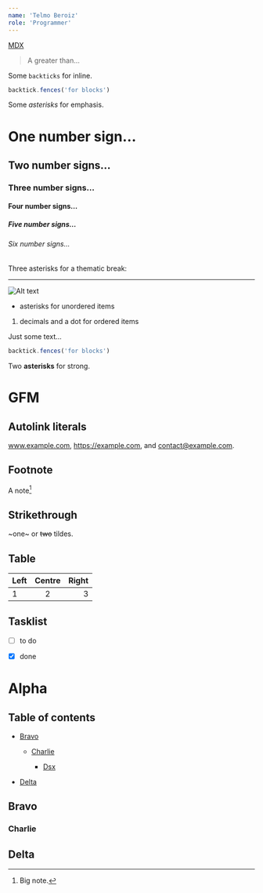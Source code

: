 ```yaml
---
name: 'Telmo Beroiz'
role: 'Programmer'
---
```


[MDX](https://mdxjs.com "title")

> A greater than…

Some `backticks` for inline.

```js
backtick.fences('for blocks')
```

Some *asterisks* for emphasis.

# One number sign…

## Two number signs…

### Three number signs…

#### Four number signs…

##### Five number signs…

###### Six number signs…

Three asterisks for a thematic break:

***

![Alt text](/logo.png "title")

* asterisks for unordered items

1. decimals and a dot for ordered items

		
Just some text…

```js
backtick.fences('for blocks')
```


Two **asterisks** for strong.


# GFM

## Autolink literals

www.example.com, https://example.com, and contact@example.com.

## Footnote

A note[^1]

[^1]: Big note.

## Strikethrough

~one~ or ~~two~~ tildes.

## Table

| Left | Centre | Right |
| :--- | :----: | ----: |
| 1    |   2    |     3 |

## Tasklist

* [ ] to do
* [x] done


# Alpha

## Table of contents

*   [Bravo](#bravo)

    *   [Charlie](#charlie)
    
        *   [Dsx](#Dsx)

*   [Delta](#delta)

## Bravo

### Charlie

## Delta